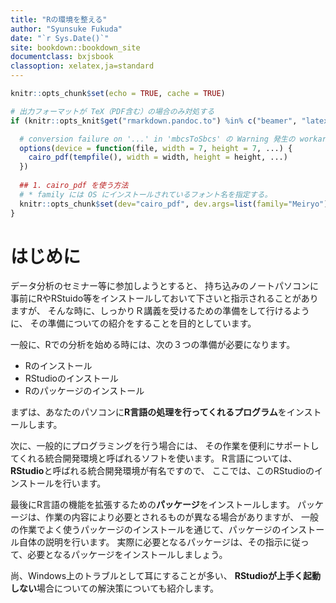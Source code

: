 ```yaml
--- 
title: "Rの環境を整える"
author: "Syunsuke Fukuda"
date: "`r Sys.Date()`"
site: bookdown::bookdown_site
documentclass: bxjsbook
classoption: xelatex,ja=standard
---
```


```r
knitr::opts_chunk$set(echo = TRUE, cache = TRUE)

# 出力フォーマットが TeX（PDF含む）の場合のみ対処する
if (knitr::opts_knit$get("rmarkdown.pandoc.to") %in% c("beamer", "latex")) {

  # conversion failure on '...' in 'mbcsToSbcs' の Warning 発生の workaround
  options(device = function(file, width = 7, height = 7, ...) {
    cairo_pdf(tempfile(), width = width, height = height, ...)
  })
  
  ## 1. cairo_pdf を使う方法
  # * family には OS にインストールされているフォント名を指定する。
  knitr::opts_chunk$set(dev="cairo_pdf", dev.args=list(family="Meiryo"))
}
```

# はじめに

データ分析のセミナー等に参加しようとすると、
持ち込みのノートパソコンに事前にRやRStuido等をインストールしておいて下さいと指示されることがありますが、
そんな時に、しっかりＲ講義を受けるための準備をして行けるように、
その準備についての紹介をすることを目的としています。

一般に、Rでの分析を始める時には、次の３つの準備が必要になります。

- Rのインストール
- RStudioのインストール
- Rのパッケージのインストール


まずは、あなたのパソコンに**R言語の処理を行ってくれるプログラム**をインストールします。

次に、一般的にプログラミングを行う場合には、
その作業を便利にサポートしてくれる統合開発環境と呼ばれるソフトを使います。
R言語については、**RStudio**と呼ばれる統合開発環境が有名ですので、
ここでは、このRStudioのインストールを行います。

最後にR言語の機能を拡張するための**パッケージ**をインストールします。
パッケージは、作業の内容により必要とされるものが異なる場合がありますが、
一般の作業でよく使うパッケージのインストールを通じて、パッケージのインストール自体の説明を行います。
実際に必要となるパッケージは、その指示に従って、必要となるパッケージをインストールしましょう。

尚、Windows上のトラブルとして耳にすることが多い、
**RStudioが上手く起動しない**場合についての解決策についても紹介します。

